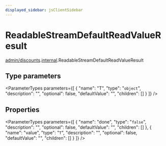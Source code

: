 ```yaml
---
displayed_sidebar: jsClientSidebar
---
```



# ReadableStreamDefaultReadValueResult

[admin/discounts](../../modules/admin_discounts.mdx).[internal](../../admin_discounts/modules/admin_discounts.internal.mdx).ReadableStreamDefaultReadValueResult

## Type parameters

<ParameterTypes parameters={[
  {
    "name": "T",
    "type": "`object`",
    "description": "",
    "optional": false,
    "defaultValue": "",
    "children": []
  }
]} />

## Properties

<ParameterTypes parameters={[
  {
    "name": "done",
    "type": "``false``",
    "description": "",
    "optional": false,
    "defaultValue": "",
    "children": []
  },
  {
    "name": "value",
    "type": "`T`",
    "description": "",
    "optional": false,
    "defaultValue": "",
    "children": []
  }
]} />
